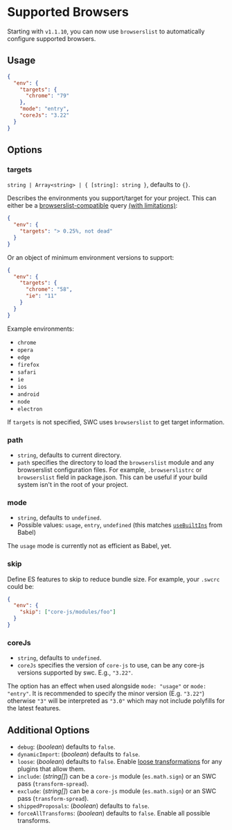 
# Supported Browsers

Starting with `v1.1.10`, you can now use `browserslist` to automatically configure supported browsers.

## Usage

```json
{
  "env": {
    "targets": {
      "chrome": "79"
    },
    "mode": "entry",
    "coreJs": "3.22"
  }
}
```

## Options

### targets

`string | Array<string> | { [string]: string }`, defaults to `{}`.

Describes the environments you support/target for your project. This can either be a [browserslist-compatible](https://github.com/ai/browserslist) query [(with limitations)](https://github.com/browserslist/browserslist-rs#limitations):

```json
{
  "env": {
    "targets": "> 0.25%, not dead"
  }
}
```

Or an object of minimum environment versions to support:

```json
{
  "env": {
    "targets": {
      "chrome": "58",
      "ie": "11"
    }
  }
}
```

Example environments:

- `chrome`
- `opera`
- `edge`
- `firefox`
- `safari`
- `ie`
- `ios`
- `android`
- `node`
- `electron`

If `targets` is not specified, SWC uses `browserslist` to get target information.

### path

- `string`, defaults to current directory.
- `path` specifies the directory to load the `browserslist` module and any browserslist configuration files. For example, `.browserslistrc` or `browserslist` field in package.json. This can be useful if your build system isn't in the root of your project.

### mode

- `string`, defaults to `undefined`.
- Possible values: `usage`, `entry`, `undefined` (this matches [`useBuiltIns`](https://babeljs.io/docs/en/babel-preset-env#usebuiltins) from Babel)

<Callout emoji="⚠️">
  The <code>usage</code> mode is currently not as efficient as Babel, yet.
</Callout>

### skip

Define ES features to skip to reduce bundle size. For example, your `.swcrc` could be:

```json
{
  "env": {
    "skip": ["core-js/modules/foo"]
  }
}
```

### coreJs

- `string`, defaults to `undefined`.
- `coreJs` specifies the version of `core-js` to use, can be any core-js versions supported by swc. E.g., `"3.22"`.

The option has an effect when used alongside `mode: "usage"` or `mode: "entry"`. It is recommended to specify the minor version (E.g. `"3.22"`) otherwise `"3"` will be interpreted as `"3.0"` which may not include polyfills for the latest features.

## Additional Options

- `debug`: (_boolean_) defaults to `false`.
- `dynamicImport`: (_boolean_) defaults to `false`.
- `loose`: (_boolean_) defaults to `false`. Enable [loose transformations](http://2ality.com/2015/12/babel6-loose-mode.html) for any plugins that allow them.
- `include`: (_string[]_) can be a `core-js` module (`es.math.sign`) or an SWC pass (`transform-spread`).
- `exclude`: (_string[]_) can be a `core-js` module (`es.math.sign`) or an SWC pass (`transform-spread`).
- `shippedProposals`: (_boolean_) defaults to `false`.
- `forceAllTransforms`: (_boolean_) defaults to `false`. Enable all possible transforms.
